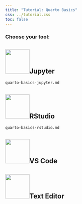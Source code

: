 ```yaml
---
title: "Tutorial: Quarto Basics"
css: ../tutorial.css
toc: false
---
```


### Choose your tool: {.unlisted}

::: panel-tabset
## ![](../images/jupyter-logo.png){width="77"}Jupyter

``` include
quarto-basics-jupyter.md
```

## ![](../images/rstudio-logo.png){width="77"}RStudio

``` include
quarto-basics-rstudio.md
```

## ![](../images/vscode-logo.png){width="77"}VS Code

## ![](../images/text-editor-logo.png){#text-editor-logo width="77"}Text Editor
:::
